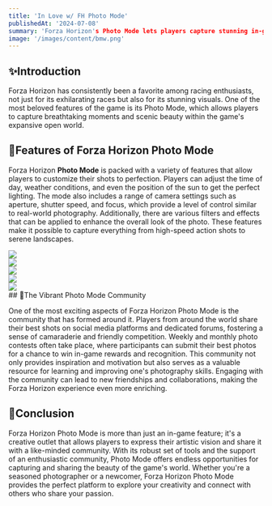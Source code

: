 ```yaml
---
title: 'In Love w/ FH Photo Mode'
publishedAt: '2024-07-08'
summary: 'Forza Horizon's Photo Mode lets players capture stunning in-game visuals with customizable settings. It includes tools for adjusting lighting, camera angles, and filters.'
image: '/images/content/bmw.png'
---
```


## ✨Introduction

Forza Horizon has consistently been a favorite among racing enthusiasts, 
not just for its exhilarating races but also for its stunning visuals. 
One of the most beloved features of the game is its Photo Mode, 
which allows players to capture breathtaking moments and scenic beauty within the game's expansive open world. 

## 📸Features of Forza Horizon Photo Mode

Forza Horizon **Photo Mode** is packed with a variety of features that allow players to customize their shots to perfection. 
Players can adjust the time of day, weather conditions, and even the position of the sun to get the perfect lighting. 
The mode also includes a range of camera settings such as aperture, shutter speed, and focus, which provide a level of control similar to real-world photography. 
Additionally, there are various filters and effects that can be applied to enhance the overall look of the photo. 
These features make it possible to capture everything from high-speed action shots to serene landscapes.

<div className="grid grid-cols-5 grid-rows-5 gap-4">
    <div className="row-span-5  grayscale hover:grayscale-0 hover:scale-120 transition-all"><a href='https://i.ibb.co.com/pyb91Jf/2-6-1.jpg' target='_blank'><img className="rounded-lg" src="https://i.ibb.co.com/pyb91Jf/2-6-1.jpg"/></a></div>
    <div className="row-span-5  grayscale hover:grayscale-0 hover:scale-120 transition-all"><a href='https://i.ibb.co.com/LJwKL0p/2-1-3.jpg' target='_blank'><img className="rounded-lg" src="https://i.ibb.co.com/LJwKL0p/2-1-3.jpg"/></a></div>
    <div className="row-span-5  grayscale hover:grayscale-0 hover:scale-120 transition-all"><a href='https://i.ibb.co.com/5RrrXJc/2-11.jpg' target='_blank'><img className="rounded-lg" src="https://i.ibb.co.com/5RrrXJc/2-11.jpg"/></a></div>
    <div className="row-span-5  grayscale hover:grayscale-0 hover:scale-120 transition-all"><a href='https://i.ibb.co.com/KFHMPnL/2-4-1.jpg' target='_blank'><img className="rounded-lg" src="https://i.ibb.co.com/KFHMPnL/2-4-1.jpg"/></a></div>
    <div className="row-span-5  grayscale hover:grayscale-0 hover:scale-120 transition-all"><a href='https://i.ibb.co.com/4dzDNHB/2-1-5.jpg' target='_blank'><img className="rounded-lg" src="https://i.ibb.co.com/4dzDNHB/2-1-5.jpg"/></a></div>
</div>
## 👀The Vibrant Photo Mode Community

One of the most exciting aspects of Forza Horizon Photo Mode is the community that has formed around it. 
Players from around the world share their best shots on social media platforms and dedicated forums, 
fostering a sense of camaraderie and friendly competition. Weekly and monthly photo contests often take place, 
where participants can submit their best photos for a chance to win in-game rewards and recognition. 
This community not only provides inspiration and motivation but also serves as a valuable resource for learning and improving one's photography skills.
 Engaging with the community can lead to new friendships and collaborations, making the Forza Horizon experience even more enriching.

## 🧾Conclusion

Forza Horizon Photo Mode is more than just an in-game feature; it's a creative outlet that allows players to express their artistic vision and share it with a like-minded community. 
With its robust set of tools and the support of an enthusiastic community, Photo Mode offers endless opportunities for capturing and sharing the beauty of the game's world.
 Whether you're a seasoned photographer or a newcomer, Forza Horizon Photo Mode provides the perfect platform to explore your creativity and connect with others who share your passion.
